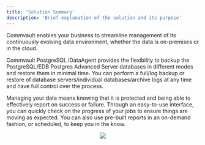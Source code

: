 ```yaml
---
title: 'Solution Summary'
description: 'Brief explanation of the solution and its purpose'
---
```

Commvault enables your business to streamline management of its continuously evolving data environment, whether the data is on-premises or in the cloud.

Commvault PostgreSQL iDataAgent provides the flexibility to backup the PostgreSQL/EDB Postgres Advanced Server databases in different modes and restore them in minimal time. You can perform a full/log backup or restore of database servers/individual databases/archive logs at any time and have full control over the process.

Managing your data means knowing that it is protected and being able to effectively report on success or failure.  Through an easy-to-use interface, you can quickly check on the progress of your jobs to ensure things are moving as expected.  You can also use pre-built reports in an on-demand fashion, or scheduled, to keep you in the know.

<p align="center">
  <img src="Images/CommvaultEPASArchitecture.png">
</p>